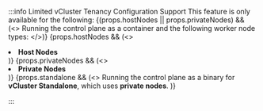 :::info Limited vCluster Tenancy Configuration Support
This feature is only available for the following: 
{(props.hostNodes || props.privateNodes) && (<>
Running the control plane as a container and the following worker node types:
</>)}
{props.hostNodes && (<> 
<li><b>Host Nodes</b></li>
</>)}
{props.privateNodes && (<> 
<li><b>Private Nodes</b></li>
</>)}
{props.standalone && (<> 
Running the control plane as a binary for <b>vCluster Standalone</b>, which uses <b>private nodes</b>.
</>)}


:::
